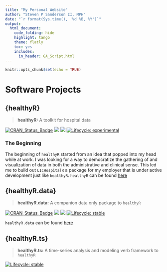 ```yaml
---
title: "My Personal Website"
author: "Steven P Sanderson II, MPH"
date: "`r format(Sys.time(), '%d %B, %Y')`"
output:
  html_document:
    code_folding: hide
    highlight: tango
    theme: flatly
    toc: yes
    includes:
      in_header: GA_Script.html
---
```


```r
knitr::opts_chunk$set(echo = TRUE)
```

# Software Projects

## {healthyR}

> __healthyR:__ A toolkit for hospital data

<!-- badges: start -->
[![CRAN_Status_Badge](http://www.r-pkg.org/badges/version/healthyR)](https://cran.r-project.org/package=healthyR)
![](https://cranlogs.r-pkg.org/badges/healthyR)
![](https://cranlogs.r-pkg.org/badges/grand-total/healthyR)
[![Lifecycle: experimental](https://img.shields.io/badge/lifecycle-experimental-orange.svg)](https://www.tidyverse.org/lifecycle/#experimental)
<!-- badges: end -->

### The Beginning

The beginning of `healthyR` started from an idea that popped into my head while
at work. I was looking for a way to democratize the gathering of and visualization 
of data in both the administrative and clinical sense. This led me to build out
`LICHospitalR` a package for my employer that is under active development just like 
`healthyR`. `healthyR` can be found [here](https://www.spsanderson.com/healthyR)

## {healthyR.data}

> __healthyR.data:__ A companion data only package to `healthyR`

<!-- badges: start -->
[![CRAN_Status_Badge](http://www.r-pkg.org/badges/version/healthyR.data)](https://cran.r-project.org/package=healthyR.data)
![](http://cranlogs.r-pkg.org/badges/healthyR.data?color=brightgreen)
![](http://cranlogs.r-pkg.org/badges/grand-total/healthyR.data?color=brightgreen)
[![Lifecycle: stable](https://img.shields.io/badge/lifecycle-stable-brightgreen.svg)](https://www.tidyverse.org/lifecycle/#stable)
<!-- badges: end -->

`healthyR.data` can be found [here](https://www.spsanderson.com/healthyR.data)

## {healthyR.ts}

> __healthyR.ts:__ A time-series analysis and modeling verb framework to `healthyR`

<!-- badges: start -->
[![Lifecycle: stable](https://img.shields.io/badge/lifecycle-stable-brightgreen.svg)](https://www.tidyverse.org/lifecycle/#experimental)
<!-- badges: end -->

